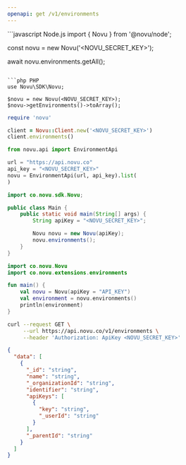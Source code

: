 ```yaml
---
openapi: get /v1/environments
---
```



<ApikeyWarning />

<RequestExample>
```javascript Node.js
import { Novu } from '@novu/node';

const novu = new Novu('<NOVU_SECRET_KEY>');

await novu.environments.getAll();

```

```php PHP
use Novu\SDK\Novu;

$novu = new Novu(<NOVU_SECRET_KEY>);
$novu->getEnvironments()->toArray();
```

```ruby Ruby
require 'novu'

client = Novu::Client.new('<NOVU_SECRET_KEY>')
client.environments()
```

```python Python
from novu.api import EnvironmentApi

url = "https://api.novu.co"
api_key = "<NOVU_SECRET_KEY>"
novu = EnvironmentApi(url, api_key).list(
)
```

```java Java
import co.novu.sdk.Novu;

public class Main {
    public static void main(String[] args) {
        String apiKey = "<NOVU_SECRET_KEY>";

        Novu novu = new Novu(apiKey);
        novu.environments();
    }
}
```

```kotlin Kotlin
import co.novu.Novu
import co.novu.extensions.environments

fun main() {
    val novu = Novu(apiKey = "API_KEY")
    val environment = novu.environments()
    println(environment)
}
```

```bash cURL
curl --request GET \
     --url https://api.novu.co/v1/environments \
     --header 'Authorization: ApiKey <NOVU_SECRET_KEY>'
```

</RequestExample>

<ResponseExample>

```json Response
{
  "data": [
    {
      "_id": "string",
      "name": "string",
      "_organizationId": "string",
      "identifier": "string",
      "apiKeys": [
        {
          "key": "string",
          "_userId": "string"
        }
      ],
      "_parentId": "string"
    }
  ]
}
```

</ResponseExample>
